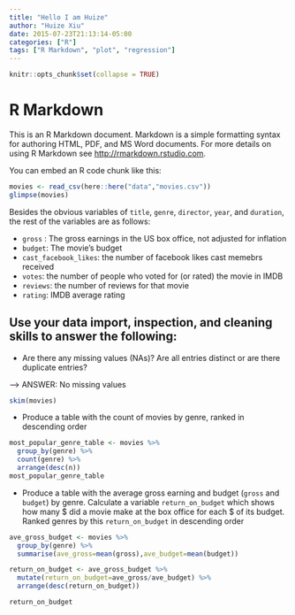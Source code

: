 ```yaml
---
title: "Hello I am Huize"
author: "Huize Xiu"
date: 2015-07-23T21:13:14-05:00
categories: ["R"]
tags: ["R Markdown", "plot", "regression"]
---
```


```r
knitr::opts_chunk$set(collapse = TRUE)
```

# R Markdown

This is an R Markdown document. Markdown is a simple formatting syntax for authoring HTML, PDF, and MS Word documents. For more details on using R Markdown see <http://rmarkdown.rstudio.com>.

You can embed an R code chunk like this:

```r

movies <- read_csv(here::here("data","movies.csv"))
glimpse(movies)

```

Besides the obvious variables of `title`, `genre`, `director`, `year`, and `duration`, the rest of the variables are as follows:

- `gross` : The gross earnings in the US box office, not adjusted for inflation
- `budget`: The movie's budget 
- `cast_facebook_likes`: the number of facebook likes cast memebrs received
- `votes`: the number of people who voted for (or rated) the movie in IMDB 
- `reviews`: the number of reviews for that movie
- `rating`: IMDB average rating 

## Use your data import, inspection, and cleaning skills to answer the following:

- Are there any missing values (NAs)? Are all entries distinct or are there duplicate entries?

--> ANSWER: No missing values
```r

skim(movies)

```
- Produce a table with the count of movies by genre, ranked in descending order

```r

most_popular_genre_table <- movies %>%
  group_by(genre) %>%
  count(genre) %>%
  arrange(desc(n))
most_popular_genre_table

```

- Produce a table with the average gross earning and budget (`gross` and `budget`) by genre. Calculate a variable `return_on_budget` which shows how many $ did a movie make at the box office for each $ of its budget. Ranked genres by this `return_on_budget` in descending order

```r
ave_gross_budget <- movies %>%
  group_by(genre) %>%
  summarise(ave_gross=mean(gross),ave_budget=mean(budget))

return_on_budget <- ave_gross_budget %>%
  mutate(return_on_budget=ave_gross/ave_budget) %>%
  arrange(desc(return_on_budget))

return_on_budget
```

